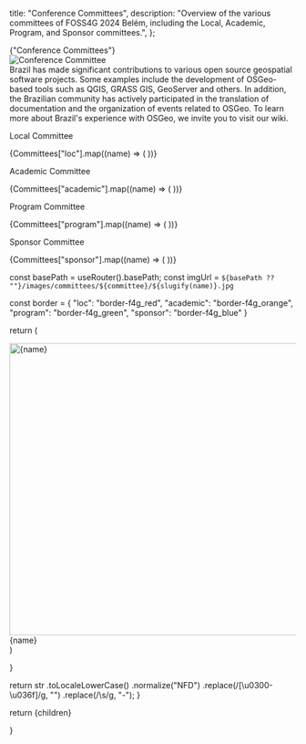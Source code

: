 
  title: "Conference Committees",
  description:
    "Overview of the various committees of FOSS4G 2024 Belém, including the Local, Academic, Program, and Sponsor committees.",
};

<Heading color="red" bubble>
  {"Conference Committees"}
</Heading>

<div className="grid sm:grid-cols-2 gap-y-4 sm:gap-x-4">
  <div className="flex-grow">
    <Image
      alt="Conference Committee"
      src={Foss4gArImage}
      className="rounded-lg"
    />
  </div>
  <div className="flex-shrink">
    Brazil has made significant contributions to various open source geospatial
    software projects. Some examples include the development of OSGeo-based
    tools such as QGIS, GRASS GIS, GeoServer and others. In addition, the
    Brazilian community has actively participated in the translation of
    documentation and the organization of events related to OSGeo. To learn more
    about Brazil&apos;s experience with OSGeo, we invite you to visit our wiki.
  </div>
</div>

<Heading color="red">Local Committee</Heading>
<div className="grid grid-cols-3 sm:grid-cols-6 sm:space-x-1">
  {Committees["loc"].map((name) => (
    <PhotoBubble committee="loc" name={name} key={name} />
  ))}
</div>

<Heading color="orange">Academic Committee</Heading>
<div className="grid grid-cols-3 sm:grid-cols-6 sm:space-x-1">
  {Committees["academic"].map((name) => (
    <PhotoBubble committee="academic" name={name} key={name} />
  ))}
</div>

<Heading color="green">Program Committee</Heading>
<div className="grid grid-cols-3 sm:grid-cols-6 sm:space-x-1">
  {Committees["program"].map((name) => (
    <PhotoBubble committee="program" name={name} key={name} />
  ))}
</div>

<Heading color="blue">Sponsor Committee</Heading>
<div className="grid grid-cols-3 sm:grid-cols-6 sm:space-x-1">
  {Committees["sponsor"].map((name) => (
    <PhotoBubble committee="sponsor" name={name} key={name} />
  ))}
</div>

  const basePath = useRouter().basePath;
  const imgUrl = `${basePath ?? ""}/images/committees/${committee}/${slugify(name)}.jpg`

const border = {
"loc": "border-f4g_red",
"academic": "border-f4g_orange",
"program": "border-f4g_green",
"sponsor": "border-f4g_blue"
}

return (

<div key={name} {...otherProps}>
<div className={`aspect-square rounded-full hover:cursor-default border-4 ${border[committee]} overflow-hidden m-1 sm:m-2`}>
<img width="512" height="512" src={imgUrl} alt={name} />
</div>
<div className="text-ubuntu text-center">{name}</div>

  </div>
  )

}

  return str
    .toLocaleLowerCase()
    .normalize("NFD")
    .replace(/[\u0300-\u036f]/g, "")
    .replace(/\s/g, "-");
}

  return <MdxLayout metadata={metadata}>{children}</MdxLayout>

}
